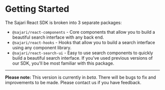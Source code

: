
<SEO
  title="Getting Started"
  description="Get started building an awesome search interface using our powerful React library."
/>

# Getting Started

The Sajari React SDK is broken into 3 separate packages:

- `@sajari/react-components` - Core components that allow you to build a beautiful search interface with any back end.
- `@sajari/react-hooks` - Hooks that allow you to build a search interface using any component library.
- `@sajari/react-search-ui` - Easy to use search components to quickly build a beautiful search interface. If you've used previous versions of our SDK, you'll be most familiar with this package.

---

**Please note:** This version is currently in _beta_. There will be bugs to fix and improvements to be made. Please contact us if you have feedback.
